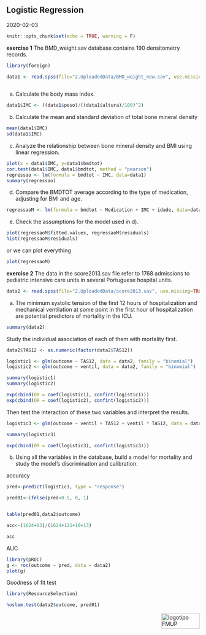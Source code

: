 ## Logistic Regression

2020-02-03

```r
knitr::opts_chunk$set(echo = TRUE, warning = F)
```

**exercise 1**
The BMD_weight.sav database contains 190 densitometry records. 

```r
library(foreign)

data1 <- read.spss(file="2.UploadedData/BMD_weight_new.sav", use.missing=TRUE)
	
```

a) Calculate the body mass index.	
```r
data1$IMC <- ((data1$peso)/((data1$altura)/100)^2) 
```

b) Calculate the mean and standard deviation of total bone mineral density
```r
mean(data1$IMC)
sd(data1$IMC)
```


c) Analyze the relationship between bone mineral density and BMI using linear regression.
```r
plot(x = data1$IMC, y=data1$bmdtot)
cor.test(data1$IMC, data1$bmdtot, method = "pearson")
regressao <- lm(formula = bmdtot ~ IMC, data=data1)
summary(regressao)
```

d) Compare the BMDTOT average according to the type of medication, adjusting for BMI and age.
```r
regressaoM <- lm(formula = bmdtot ~ Medication + IMC + idade, data=data1)
```

e) Check the assumptions for the model used in d).
```r
plot(regressaoM$fitted.values, regressaoM$residuals)
hist(regressaoM$residuals)
```

or we can plot everything
```r
plot(regressaoM)
```


**exercise 2**
The data in the score2013.sav file refer to 1768 admissions to pediatric intensive
care units in several Portuguese hospital units.

```r
data2 <- read.spss(file="2.UploadedData/score2013.sav", use.missing=TRUE)
```

a) The minimum systolic tension of the first 12 hours of hospitalization and mechanical ventilation at some point in the first hour of hospitalization are potential predictors of mortality in the ICU. 

```r
summary(data2)

```

Study the individual association of each of them with mortality first. 
```r
data2$TAS12 <- as.numeric(factor(data2$TAS12))

logistic1 <- glm(outcome ~ TAS12, data = data2, family = "binomial")
logistic2 <- glm(outcome ~ ventil, data = data2, family = "binomial")

summary(logistic1)
summary(logistic2)

exp(cbind(OR = coef(logistic1), confint(logistic1)))
exp(cbind(OR = coef(logistic2), confint(logistic2)))
```

Then test the interaction of these two variables and interpret the results.	
```r
logistic3 <- glm(outcome ~ ventil + TAS12 + ventil * TAS12, data = data2, family = "binomial")

summary(logistic3)

exp(cbind(OR = coef(logistic3), confint(logistic3)))
```

b) Using all the variables in the database, build a model for mortality and study the model's discrimination and calibration. 

accuracy

```r
pred<-predict(logistic3, type = "response")

pred01<-ifelse(pred<0.5, 0, 1)


table(pred01,data2$outcome)

acc<-(1624+13)/(1624+121+10+13)

acc
```

AUC
```r
library(pROC)
g <- roc(outcome ~ pred, data = data2)
plot(g)
```


Goodness of fit test

```r
library(ResourceSelection)

hoslem.test(data2$outcome, pred01)
```

<img src="images/logoFMUP.png" alt="logotipo FMUP" style="width:100px;height:40px;" align="right">